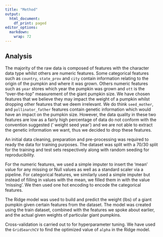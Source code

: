 ```yaml
---
title: "Method"
output:
  html_document:
    df_print: paged
editor_options:
  markdown:
    wrap: 72
---
```


## Analysis

The majority of the raw data is composed of features with the character
data type whilst others are numeric features. Some categorical features
such as `country`, `state_prov` and `city` contain information relating
to the origin of the pumpkin and where it was grown. Others numeric
features such as `year` stores which year the pumpkin was grown and
`ott` is the "over-the-top" measurement of the giant pumpkin size. We
have chosen features that we believe they may impact the weight of a
pumpkin whilst dropping other features that we deem irrelevant. We do
think `seed_mother`, and `pollinator_father` features contain genetic
information which would have an impact on the pumpkin size. However, the
data quality in these two features are low as a fairly high percentage
of data do not conform with the convention suggested (' weight seed
year') and we are not able to extract the genetic information we want,
thus we decided to drop these features.

An initial data cleaning, preparation and pre-processing was required to
ready the data for training purposes. The dataset was split with a 70/30
split for the training and test sets respectively along with random
seeding for reproducibility.

For the numeric features, we used a simple imputer to insert the 'mean'
value for any missing or Null values as well as a standard scaler via a
pipeline. For categorical features, we similarly used a simple imputer
but instead of filling in values with the mean, we filled them in with
the value 'missing'. We then used one hot encoding to encode the
categorical features.

The Ridge model was used to build and predict the weight (lbs) of a
giant pumpkin given certain features from the dataset. The model was
created using the train dataset, combined with the features we spoke
about earlier, and the actual given weights of particular giant
pumpkins.

Cross-validation is carried out to for hyperparameter tuning. We have
used the `GridSearchCV` to find the optimized value of `alpha` in the
Ridge model.
